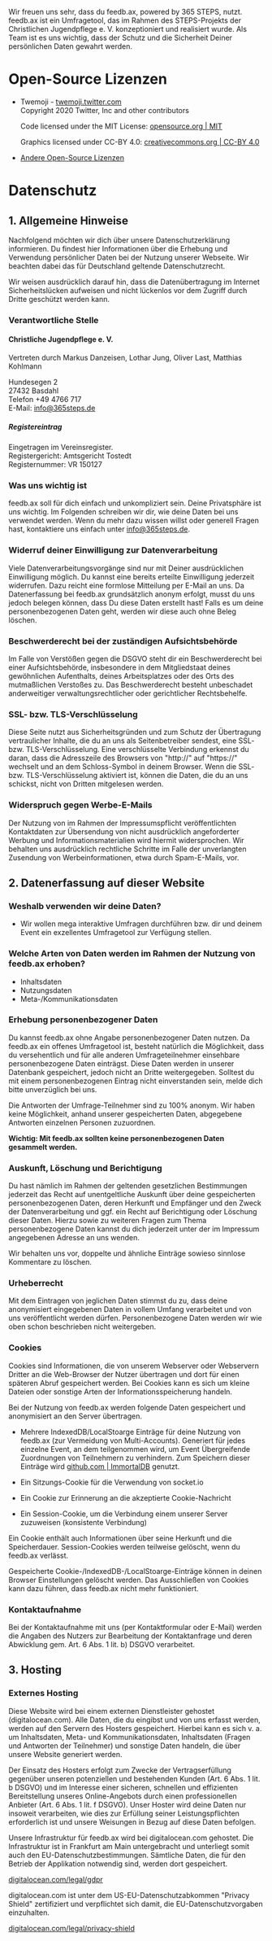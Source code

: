 Wir freuen uns sehr, dass du feedb.ax, powered by 365 STEPS, nutzt.
feedb.ax ist ein Umfragetool, das im Rahmen des STEPS-Projekts der
Christlichen Jugendpflege e. V. konzeptioniert und realisiert wurde.
Als Team ist es uns wichtig, dass der Schutz und die Sicherheit
Deiner persönlichen Daten gewahrt werden.

# Open-Source Lizenzen

- Twemoji - [twemoji.twitter.com](https://twemoji.twitter.com/)  
  Copyright 2020 Twitter, Inc and other contributors

  Code licensed under the MIT License: [opensource.org | MIT](http://opensource.org/licenses/MIT)

  Graphics licensed under CC-BY 4.0: [creativecommons.org | CC-BY 4.0](https://creativecommons.org/licenses/by/4.0/)

- [Andere Open-Source Lizenzen](/legal/disclaimer)

# Datenschutz

## 1. Allgemeine Hinweise

Nachfolgend möchten wir dich über unsere Datenschutzerklärung informieren.
Du findest hier Informationen über die Erhebung und Verwendung persönlicher
Daten bei der Nutzung unserer Webseite. Wir beachten dabei das für
Deutschland geltende Datenschutzrecht.

Wir weisen ausdrücklich darauf hin, dass die Datenübertragung im Internet
Sicherheitslücken aufweisen und nicht lückenlos vor dem Zugriff durch
Dritte geschützt werden kann.

### Verantwortliche Stelle

#### Christliche Jugendpflege e. V.

Vertreten durch Markus Danzeisen, Lothar Jung, Oliver Last, Matthias Kohlmann

Hundesegen 2  
27432 Basdahl  
Telefon +49 4766 717  
E-Mail: info@365steps.de

##### Registereintrag

Eingetragen im Vereinsregister.  
Registergericht: Amtsgericht Tostedt  
Registernummer: VR 150127

### Was uns wichtig ist

feedb.ax soll für dich einfach und unkompliziert sein. Deine Privatsphäre ist uns
wichtig. Im Folgenden schreiben wir dir, wie deine Daten bei uns verwendet werden.
Wenn du mehr dazu wissen willst oder generell Fragen hast, kontaktiere uns
einfach unter info@365steps.de.

### Widerruf deiner Einwilligung zur Datenverarbeitung

Viele Datenverarbeitungsvorgänge sind nur mit Deiner ausdrücklichen Einwilligung
möglich. Du kannst eine bereits erteilte Einwilligung jederzeit widerrufen.
Dazu reicht eine formlose Mitteilung per E-Mail an uns. Da Datenerfassung bei
feedb.ax grundsätzlich anonym erfolgt, musst du uns jedoch belegen können,
dass Du diese Daten erstellt hast! Falls es um deine personenbezogenen Daten
geht, werden wir diese auch ohne Beleg löschen.

### Beschwerderecht bei der zuständigen Aufsichtsbehörde

Im Falle von Verstößen gegen die DSGVO steht dir ein Beschwerderecht bei einer
Aufsichtsbehörde, insbesondere in dem Mitgliedstaat deines gewöhnlichen
Aufenthalts, deines Arbeitsplatzes oder des Orts des mutmaßlichen Verstoßes
zu. Das Beschwerderecht besteht unbeschadet anderweitiger verwaltungsrechtlicher
oder gerichtlicher Rechtsbehelfe.

### SSL- bzw. TLS-Verschlüsselung

Diese Seite nutzt aus Sicherheitsgründen und zum Schutz der Übertragung
vertraulicher Inhalte, die du an uns als Seitenbetreiber sendest, eine
SSL- bzw. TLS-Verschlüsselung. Eine verschlüsselte Verbindung erkennst du
daran, dass die Adresszeile des Browsers von "http://" auf "https://"
wechselt und an dem Schloss-Symbol in deinem Browser. Wenn die SSL-
bzw. TLS-Verschlüsselung aktiviert ist, können die Daten, die du an
uns schickst, nicht von Dritten mitgelesen werden.

### Widerspruch gegen Werbe-E-Mails

Der Nutzung von im Rahmen der Impressumspflicht veröffentlichten Kontaktdaten
zur Übersendung von nicht ausdrücklich angeforderter Werbung und
Informationsmaterialien wird hiermit widersprochen. Wir behalten uns
ausdrücklich rechtliche Schritte im Falle der unverlangten Zusendung von
Werbeinformationen, etwa durch Spam-E-Mails, vor.

## 2. Datenerfassung auf dieser Website

### Weshalb verwenden wir deine Daten?

- Wir wollen mega interaktive Umfragen durchführen bzw. dir und deinem
  Event ein exzellentes Umfragetool zur Verfügung stellen.

### Welche Arten von Daten werden im Rahmen der Nutzung von feedb.ax erhoben?

- Inhaltsdaten
- Nutzungsdaten
- Meta-/Kommunikationsdaten

### Erhebung personenbezogener Daten

Du kannst feedb.ax ohne Angabe personenbezogener Daten nutzen. Da feedb.ax
ein offenes Umfragetool ist, besteht natürlich die Möglichkeit, dass du
versehentlich und für alle anderen Umfrageteilnehmer einsehbare personenbezogene
Daten einträgst. Diese Daten werden in unserer Datenbank gespeichert, jedoch
nicht an Dritte weitergegeben. Solltest du mit einem personenbezogenen Eintrag
nicht einverstanden sein, melde dich bitte unverzüglich bei uns.

Die Antworten der Umfrage-Teilnehmer sind zu 100% anonym. Wir haben keine
Möglichkeit, anhand unserer gespeicherten Daten, abgegebene Antworten
einzelnen Personen zuzuordnen.

**Wichtig: Mit feedb.ax sollten keine personenbezogenen Daten gesammelt werden.**

### Auskunft, Löschung und Berichtigung

Du hast nämlich im Rahmen der geltenden gesetzlichen Bestimmungen jederzeit
das Recht auf unentgeltliche Auskunft über deine gespeicherten
personenbezogenen Daten, deren Herkunft und Empfänger und den Zweck der
Datenverarbeitung und ggf. ein Recht auf Berichtigung oder Löschung dieser
Daten. Hierzu sowie zu weiteren Fragen zum Thema personenbezogene Daten
kannst du dich jederzeit unter der im Impressum angegebenen Adresse
an uns wenden.

Wir behalten uns vor, doppelte und ähnliche Einträge sowieso sinnlose
Kommentare zu löschen.

### Urheberrecht

Mit dem Eintragen von jeglichen Daten stimmst du zu, dass deine anonymisiert
eingegebenen Daten in vollem Umfang verarbeitet und von uns veröffentlicht
werden dürfen. Personenbezogene Daten werden wir wie oben schon beschrieben
nicht weitergeben.

### Cookies

Cookies sind Informationen, die von unserem Webserver oder Webservern Dritter
an die Web-Browser der Nutzer übertragen und dort für einen späteren Abruf
gespeichert werden. Bei Cookies kann es sich um kleine Dateien oder sonstige
Arten der Informationsspeicherung handeln.

Bei der Nutzung von feedb.ax werden folgende Daten gespeichert und anonymisiert
an den Server übertragen.

- Mehrere IndexedDB/LocalStoarge Einträge für deine Nutzung von feedb.ax
  (zur Vermeidung von Multi-Accounts). Generiert für jedes einzelne Event,
  an dem teilgenommen wird, um Event Übergreifende Zuordnungen von Teilnehmern
  zu verhindern. Zum Speichern dieser Einträge wird
  [github.com | ImmortalDB](https://github.com/gruns/ImmortalDB)
  genutzt.

- Ein Sitzungs-Cookie für die Verwendung von socket.io
- Ein Cookie zur Erinnerung an die akzeptierte Cookie-Nachricht
- Ein Session-Cookie, um die Verbindung einem unserer Server zuzuweisen
  (konsistente Verbindung)

Ein Cookie enthält auch Informationen über seine Herkunft und die Speicherdauer.
Session-Cookies werden teilweise gelöscht, wenn du feedb.ax verlässt.

Gespeicherte Cookie-/IndexedDB-/LocalStoarge-Einträge können in deinen Browser
Einstellungen gelöscht werden. Das Ausschließen von Cookies kann dazu führen,
dass feedb.ax nicht mehr funktioniert.

### Kontaktaufnahme

Bei der Kontaktaufnahme mit uns (per Kontaktformular oder E-Mail) werden die
Angaben des Nutzers zur Bearbeitung der Kontaktanfrage und deren Abwicklung
gem. Art. 6 Abs. 1 lit. b) DSGVO verarbeitet.

## 3\. Hosting

### Externes Hosting

Diese Website wird bei einem externen Dienstleister gehostet (digitalocean.com).
Alle Daten, die du eingibst und von uns erfasst werden, werden auf den Servern
des Hosters gespeichert. Hierbei kann es sich v. a. um Inhaltsdaten, Meta- und
Kommunikationsdaten, Inhaltsdaten (Fragen und Antworten der Teilnehmer) und
sonstige Daten handeln, die über unsere Website generiert werden.

Der Einsatz des Hosters erfolgt zum Zwecke der Vertragserfüllung gegenüber
unseren potenziellen und bestehenden Kunden (Art. 6 Abs. 1 lit. b DSGVO) und
im Interesse einer sicheren, schnellen und effizienten Bereitstellung unseres
Online-Angebots durch einen professionellen Anbieter (Art. 6 Abs. 1 lit. f DSGVO).
Unser Hoster wird deine Daten nur insoweit verarbeiten, wie dies zur Erfüllung
seiner Leistungspflichten erforderlich ist und unsere Weisungen in Bezug auf
diese Daten befolgen.

Unsere Infrastruktur für feedb.ax wird bei digitalocean.com gehostet. Die
Infrastruktur ist in Frankfurt am Main untergebracht und unterliegt somit
auch den EU-Datenschutzbestimmungen. Sämtliche Daten, die für den Betrieb
der Applikation notwendig sind, werden dort gespeichert.

[digitalocean.com/legal/gdpr](https://www.digitalocean.com/legal/gdpr/)

digitalocean.com ist unter dem US-EU-Datenschutzabkommen "Privacy Shield"
zertifiziert und verpflichtet sich damit, die EU-Datenschutzvorgaben
einzuhalten.

[digitalocean.com/legal/privacy-shield](https://www.digitalocean.com/legal/privacy-shield/)
